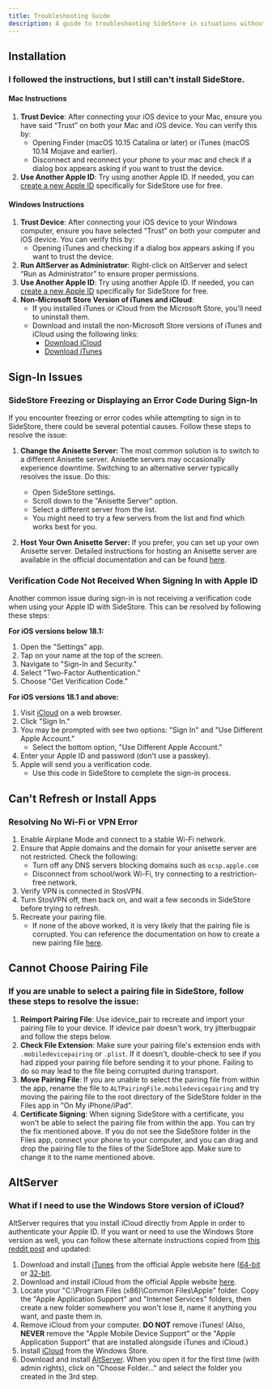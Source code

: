 ```yaml
---
title: Troubleshooting Guide
description: A guide to troubleshooting SideStore in situations without an error code.
---
```


## Installation

### I followed the instructions, but I still can't install SideStore.

#### Mac Instructions
1. **Trust Device**: After connecting your iOS device to your Mac, ensure you have said “Trust” on both your Mac and iOS device. You can verify this by:
   - Opening Finder (macOS 10.15 Catalina or later) or iTunes (macOS 10.14 Mojave and earlier).
   - Disconnect and reconnect your phone to your mac and check if a dialog box appears asking if you want to trust the device.
2. **Use Another Apple ID**: Try using another Apple ID. If needed, you can [create a new Apple ID](https://appleid.apple.com/account#!\&page=create) specifically for SideStore use for free.

#### Windows Instructions
1. **Trust Device**: After connecting your iOS device to your Windows computer, ensure you have selected “Trust” on both your computer and iOS device. You can verify this by:
   - Opening iTunes and checking if a dialog box appears asking if you want to trust the device.
2. **Run AltServer as Administrator**: Right-click on AltServer and select “Run as Administrator” to ensure proper permissions.
3. **Use Another Apple ID**: Try using another Apple ID. If needed, you can [create a new Apple ID](https://appleid.apple.com/account#!\&page=create) specifically for SideStore for free.
4. **Non-Microsoft Store Version of iTunes and iCloud**:
   - If you installed iTunes or iCloud from the Microsoft Store, you’ll need to uninstall them.
   - Download and install the non-Microsoft Store versions of iTunes and iCloud using the following links:
     - [Download iCloud](https://updates.cdn-apple.com/2020/windows/001-39935-20200911-1A70AA56-F448-11EA-8CC0-99D41950005E/iCloudSetup.exe)
     - [Download iTunes](https://www.apple.com/itunes/download/win64/)


## Sign-In Issues

### SideStore Freezing or Displaying an Error Code During Sign-In

If you encounter freezing or error codes while attempting to sign in to SideStore, there could be several potential causes. Follow these steps to resolve the issue:

1. **Change the Anisette Server:**
   The most common solution is to switch to a different Anisette server. Anisette servers may occasionally experience downtime. Switching to an alternative server typically resolves the issue. Do this:
   - Open SideStore settings.
   - Scroll down to the "Anisette Server" option.
   - Select a different server from the list.
   - You might need to try a few servers from the list and find which works best for you.

2. **Host Your Own Anisette Server:**
   If you prefer, you can set up your own Anisette server. Detailed instructions for hosting an Anisette server are available in the official documentation and can be found [here](https://docs.sidestore.io/docs/advanced/anisette).

### Verification Code Not Received When Signing In with Apple ID

Another common issue during sign-in is not receiving a verification code when using your Apple ID with SideStore. This can be resolved by following these steps:

**For iOS versions below 18.1:**

1. Open the "Settings" app.
2. Tap on your name at the top of the screen.
3. Navigate to "Sign-In and Security."
4. Select "Two-Factor Authentication."
5. Choose "Get Verification Code."

**For iOS versions 18.1 and above:**

1. Visit [iCloud](https://www.icloud.com) on a web browser.
2. Click "Sign In."
3. You may be prompted with see two options: "Sign In" and "Use Different Apple Account."
   - Select the bottom option, "Use Different Apple Account."
4. Enter your Apple ID and password (don't use a passkey).
5. Apple will send you a verification code.
   - Use this code in SideStore to complete the sign-in process.


## Can't Refresh or Install Apps

### Resolving No Wi-Fi or VPN Error

1. Enable Airplane Mode and connect to a stable Wi-Fi network.
2. Ensure that Apple domains and the domain for your anisette server are not restricted. Check the following:
   - Turn off any DNS servers blocking domains such as `ocsp.apple.com`
   - Disconnect from school/work Wi-Fi, try connecting to a restriction-free network.
3. Verify VPN is connected in StosVPN.
4. Turn StosVPN off, then back on, and wait a few seconds in SideStore before trying to refresh.
5. Recreate your pairing file.
   - If none of the above worked, it is very likely that the pairing file is corrupted. You can reference the documentation on how to create a new pairing file [here](/docs/installation/pairing-file).


## Cannot Choose Pairing File

### If you are unable to select a pairing file in SideStore, follow these steps to resolve the issue:

1. **Reimport Pairing File**: Use idevice_pair to recreate and import your pairing file to your device. If idevice pair doesn't work, try jitterbugpair and follow the steps below.
2. **Check File Extension**: Make sure your pairing file's extension ends with `.mobiledevicepairing` or `.plist`. If it doesn't, double-check to see if you had zipped your pairing file before sending it to your phone. Failing to do so may lead to the file being corrupted during transport.
3. **Move Pairing File**: If you are unable to select the pairing file from within the app, rename the file to `ALTPairingFile.mobiledevicepairing` and try moving the pairing file to the root directory of the SideStore folder in the Files app in "On My iPhone/iPad". 
4. **Certificate Signing**: When signing SideStore with a certificate, you won't be able to select the pairing file from within the app. You can try the fix mentioned above. If you do not see the SideStore folder in the Files app, connect your phone to your computer, and you can drag and drop the pairing file to the files of the SideStore app. Make sure to change it to the name mentioned above.

## AltServer

### What if I need to use the Windows Store version of iCloud?

AltServer requires that you install iCloud directly from Apple in order to authenticate your Apple ID. If you want or need to use the Windows Store version as well, you can follow these alternate instructions copied from [this reddit post](https://www.reddit.com/r/jailbreak/comments/rp5buz/tutorial\_how\_to\_use\_altserver\_if\_you\_have\_to\_use/?utm\_source=share\&utm\_medium=ios\_app\&utm\_name=iossmf) and updated:

1. Download and install [iTunes](https://www.apple.com/itunes/) from the official Apple website here ([64-bit](https://secure-appldnld.apple.com/itunes12/001-80053-20210422-E8A3B28C-A3B2-11EB-BE07-CE1B67FC6302/iTunes64Setup.exe) or [32-bit](https://secure-appldnld.apple.com/itunes12/001-80042-20210422-E8A351F2-A3B2-11EB-9A8F-CF1B67FC6302/iTunesSetup.exe).
2. Download and install iCloud from the official Apple website [here](https://updates.cdn-apple.com/2020/windows/001-39935-20200911-1A70AA56-F448-11EA-8CC0-99D41950005E/iCloudSetup.exe).
3. Locate your "C:\Program Files (x86)\Common Files\Apple" folder. Copy the "Apple Application Support" and "Internet Services" folders, then create a new folder somewhere you won't lose it, name it anything you want, and paste them in.
4. Remove iCloud from your computer. **DO NOT** remove iTunes! (Also, **NEVER** remove the "Apple Mobile Device Support" or the "Apple Application Support" that are installed alongside iTunes and iCloud.)
5. Install [iCloud](https://www.microsoft.com/store/productId/9PKTQ5699M62) from the Windows Store.
6. Download and install [AltServer](https://cdn.altstore.io/file/altstore/altinstaller.zip). When you open it for the first time (with admin rights), click on "Choose Folder..." and select the folder you created in the 3rd step.
